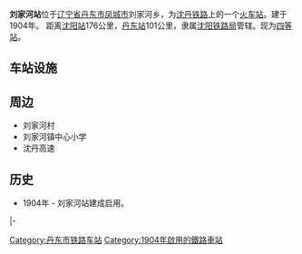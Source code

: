 {{Infobox China railway station
|车站名称 = 刘家河站
|车站名称拼音 = Liujiahe
|图片 = 
|图片介紹 = 
|车站位置 = [[辽宁省|辽宁省]][[丹东市|丹东市]][[凤城市|凤城市]]刘家河乡
|坐标 = 
|code = 55049<ref>{{cite book|author=铁道部电子计算技术中心, 铁道部运输局|title=铁路车站站名代码表：TMIS使用|publisher=中国铁道出版社|location=北京|year=1998|isbn=9787113030995|pages=134}}</ref>
|电报码 = LVT
|拼音码 = LJH
|线路 = [[沈丹铁路|沈丹铁路]]
|归属 = [[沈阳铁路局|沈阳铁路局]]
|车站等级 = [[四等站_(中鐵)|四等站]]
|月台数目 = 2
|網站 = 
}}

'''刘家河站'''位于[[辽宁省|辽宁省]][[丹东市|丹东市]][[凤城市|凤城市]]刘家河乡，为[[沈丹铁路|沈丹铁路]]上的一个[[火车站|火车站]]。建于1904年。
距离[[沈阳站|沈阳站]]176公里，[[丹东站|丹东站]]101公里，隶属[[沈阳铁路局|沈阳铁路局]]管辖。现为[[四等站_(中鐵)|四等站]]。

==车站设施==
{{Expand section}}

==周边==
*刘家河村
*刘家河镇中心小学
*沈丹高速

==历史==
{{Expand section}}
*1904年 - 刘家河站建成启用。

{{start rail box|[[中国铁路|中国铁路]]}}
{{s-inop|[[林家台站|林家台站]]|rows=2}}
{{s-line|[[沈丹铁路|沈丹铁路]]}}
{{s-inop|[[秋木庄站|秋木庄站]]}}
|-
{{s-line|沈丹铁路（乙线）}}
{{s-inop|[[长虹站|长虹站]]}}
{{end box}} 

{{沈丹铁路}}

[[Category:丹东市铁路车站|Category:丹东市铁路车站]]
[[Category:1904年啟用的鐵路車站|Category:1904年啟用的鐵路車站]]

{{China-rail-stub}}